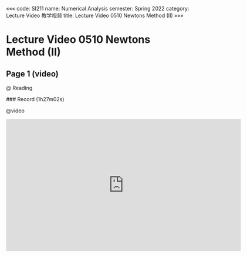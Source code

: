 «««
code: SI211
name: Numerical Analysis
semester: Spring 2022
category: Lecture Video 教学视频
title: Lecture Video 0510 Newtons Method (II)
»»»

# Lecture Video 0510 Newtons Method (II)

## Page 1 (video)

@ Reading

<div class="markdown-body">
### Record (1h27m02s)
</div>

@video

<iframe src="https://sbfull.com/e/20oq5kp09e5w.html" frameborder=0 marginwidth=0 marginheight=0 scrolling=no width=640 height=360 allowfullscreen></iframe>


